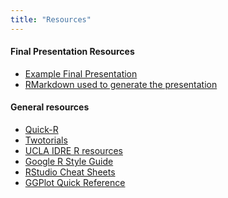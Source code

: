 ```yaml
---
title: "Resources"
---
```


#### Final Presentation Resources

+ [Example Final Presentation](resources/MyPresentation.pdf)
+ [RMarkdown used to generate the presentation](resources/MyPresentation.Rmd)

#### General resources

+ [Quick-R](http://www.statmethods.net)
+ [Twotorials](http://www.twotorials.com)
+ [UCLA IDRE R resources](http://www.ats.ucla.edu/stat/r/)
+ [Google R Style Guide](https://google.github.io/styleguide/Rguide.xml)
+ [RStudio Cheat Sheets](https://www.rstudio.com/resources/cheatsheets/)
+ [GGPlot Quick Reference](http://sape.inf.usi.ch/quick-reference/ggplot2/)